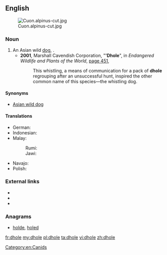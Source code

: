 ==English==
[[File:Cuon.alpinus-cut.jpg|thumb]]
===Noun===
{{en-noun|s|dhole}}

# An Asian wild [[dog]], {{taxlink|Cuon alpinus|species}}.
#* '''2001''', Marshall Cavendish Corporation, "''''Dhole'''", in ''Endangered Wildlife and Plants of the World'', [http://books.google.com/books?id=jTMY7Fp01zcC&pg=PA451&dq=%22dhole|dholes%22&hl=en&ei=zOBMTs2ZDIHEmAWY_8nFBg&sa=X&oi=book_result&ct=result&resnum=2&ved=0CC4Q6AEwAQ#v=onepage&q=%22dhole|dholes%22&f=false page 451],
#*: This whistling, a means of communication for a pack of '''dhole''' regrouping after an unsuccessful hunt, inspired the other common name of this species—the whistling dog.

====Synonyms====
* {{sense|''Cuon alpinus''}} [[Asian wild dog]]

====Translations====
{{trans-top|Asian wild dog}}
* German: {{t|de|Rothund|m}}
* Indonesian: {{t+|id|ajak}}
* Malay:
*: Rumi: {{t|ms|anjing hutan}}
*: Jawi: {{t|ms|انجيڠ هوتن|sc=Arab}}
{{trans-mid}}
* Navajo: {{t|nv|Náátsʼózídę́ę́ʼ mąʼiiłchííʼ}}
* Polish: {{t+|pl|cyjon|m}}
{{trans-bottom}}

===External links===
* {{pedia}}
* {{specieslite|Cuon alpinus}}
* {{comcatlite|Cuon alpinus}}

===Anagrams===
* [[holde#English|holde]], [[holed#English|holed]]

[[Category:en:Canids]]

[[fr:dhole]]
[[my:dhole]]
[[pl:dhole]]
[[ta:dhole]]
[[vi:dhole]]
[[zh:dhole]]